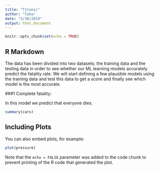 ```yaml
---
title: "Titanic"
author: "Taha"
date: "5/30/2018"
output: html_document
---
```


```r
knitr::opts_chunk$set(echo = TRUE)
```

## R Markdown

The data has been divided into two datasets; the training data and the testing data in order to see whether our ML learning models accurately predict the fatality rate. We will start defining a few plausible models using the training data and test this data to get a score and finally see which model is the most accurate.

###1 Complete fatality:

In this model we predict that everyone dies. 

```r
summary(cars)
```

## Including Plots

You can also embed plots, for example:

```r
plot(pressure)
```

Note that the `echo = FALSE` parameter was added to the code chunk to prevent printing of the R code that generated the plot.

